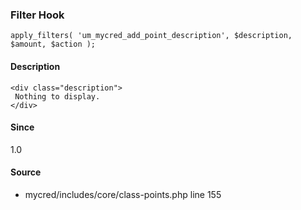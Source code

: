 
<UMBreadCrumb type="filter"/>

### Filter Hook    
    
```
apply_filters( 'um_mycred_add_point_description', $description, $amount, $action );
```

#### Description
    <div class="description">
     Nothing to display.
    </div>

#### Since
<div class="description">
1.0
</div>

#### Source
  - <Link href="https://github.com/ultimatemember/mycred/tree/2.2.3/includes/core/class-points.php#L155">mycred/includes/core/class-points.php</Link> <Link href="https://github.com/ultimatemember/mycred/tree/2.2.3/includes/core/class-points.php#L155">line 155</Link>

